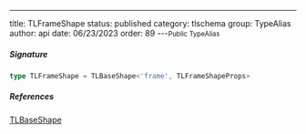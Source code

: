 ---
title: TLFrameShape
status: published
category: tlschema
group: TypeAlias
author: api
date: 06/23/2023
order: 89
---<Small>Public TypeAlias</Small>




##### Signature


```ts
type TLFrameShape = TLBaseShape<'frame', TLFrameShapeProps>
```

##### References

[TLBaseShape](/gen/tlschema/TLBaseShape-interface)

